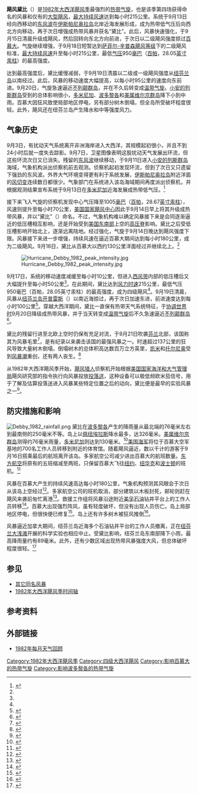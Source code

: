 {{noteTA
|G1=Weather
|G2=Typhoon
|G3=TyphoonOld
|G4=USState
|G5=地名
|G6=單位
}}
{{Infobox Hurricane
| Name=飓风黛比<br />{{lang|en|Hurricane Debby}}
| Type=飓风
| Year=1982
| Basin=Atl
| Image location=Debby sept 17 1982 1823Z.jpg
| Image name= 9月17日，即将达到最高强度的飓风黛比
| Formed=1982年9月13日
| Dissipated=1982年9月20日
| 1-min winds=115
| Pressure=950
| Damages=
| Fatalities=无报导
| Areas=[[波多黎各|波多黎各]]、[[伊斯帕尼奥拉岛|伊斯帕尼奥拉岛]]、[[特克斯和凯科斯群岛|特克斯和凯科斯群岛]]、[[百慕大|百慕大]]、[[美国东岸|美国东岸]]、[[加拿大大西洋省份|加拿大大西洋省份]]、[[欧洲|欧洲]]
| Hurricane season=[[1982年大西洋飓风季|1982年大西洋飓风季]]
}}

'''飓风黛比'''（{{lang-en|Hurricane Debby}}）是[[1982年大西洋飓风季|1982年大西洋飓风季]]最强烈的[[热带气旋|热带气旋]]，也是该季第四场获得命名的风暴和仅有的[[热带气旋等级|大型飓风]]，[[最大持续风速|最大持续风速]]达到每小时215公里。系统于9月13日经向西移动的[[东风波|东风波]]在[[伊斯帕尼奥拉岛|伊斯帕尼奥拉岛]]北岸近海发展形成，成为热带低气压后向西北方向移动，再于次日增强成热带风暴并获名“黛比”。此后，风暴快速强化，于9月15日清晨升级成飓风，然后回转向东北方向前进，于次日以二级飓风强度掠过[[百慕大|百慕大]]。气旋继续增强，于9月18日短暂达到[[萨菲尔-辛普森飓风等级|萨菲尔-辛普森飓风等级]]下的二级飓风标准，[[最大持续风速|最大持续风速]]升至每小时215公里，最低[[气压|气压]]950[[巴|毫巴]]（[[帕斯卡|百帕]]，28.05[[英寸汞柱|英寸汞柱]]）的最高强度。

达到最高强度后，黛比缓慢减弱，于9月19日清晨以二级或一级飓风强度从[[纽芬兰岛|纽芬兰岛]]以南经过。此后，风暴的移动速度大幅提高，以每小时95公里的速度向东前进。9月20日，气旋急速逼近[[不列颠群岛|不列颠群岛]]，并在不久后转变成[[温带气旋|温带气旋]]。[[小安的列斯群岛|小安的列斯群岛]]受到的总体影响很小，[[多米尼加|多米尼加]]、[[波多黎各|波多黎各]]和[[美属维尔京群岛|美属维尔京群岛]]降下小到中雨。百慕大因狂风致使局部地区停电，另有部分树木倒塌，但全岛所受破坏程度很轻。此外，飓风还在纽芬兰岛产生降水和中等强度风力。

== 气象历史 ==
{{storm path|Debby 1982 track.png}}
9月3日，有扰动天气系统离开非洲海岸进入大西洋，其规模起初很小，并且不到24小时后就一度失去踪影。9月7日，卫星图像表明这股扰动天气发展出环流，但这些环流次日又已消失。残留的[[东风波|东风波]]继续移动，于9月11日进入[[小安的列斯群岛|小安的列斯群岛]]海域，气象机构派出侦察机前去观测。侦察机起初发现环流，但到了次日又只遗留下强劲的东风波。外界大气环境变得更有利于系统发展，[[伊斯帕尼奥拉岛|伊斯帕尼奥拉岛]]附近洋面的[[风切变|风切变]]连续数日都很少。气象部门在系统进入该岛海域期间再度派出侦察机，并根据观测结果宣布系统于9月13日在[[多米尼加|多米尼加]]近海发展成热带低气压。<ref name="TCRPage1">{{cite report | year = 1982 | title = Hurricane Debby Preliminary Report (Page 1) | publisher = [[美国国家海洋和大气管理局|National Oceanic and Atmospheric Administration]] | work = [[国家飓风中心|National Hurricane Center]] | location = Miami, FL | accessdate = 2016-05-13 | archivedate = 2016-03-03 | format = [[GIF|GIF]] | archiveurl = https://web.archive.org/web/20160303221809/http://www.nhc.noaa.gov/archive/storm_wallets/atlantic/atl1982-prelim/debby/prelim01.gif | url = http://www.nhc.noaa.gov/archive/storm_wallets/atlantic/atl1982-prelim/debby/prelim01.gif | deadurl = no | date =  }}</ref>

接下来飞入气旋的侦察机发现中心气压降至1005[[巴|毫巴]]（[[帕斯卡|百帕]]，28.67[[英寸汞柱|英寸汞柱]]），风速则提升至每小时70公里，[[国家飓风中心|美国国家飓风中心]]因此于9月14日早上将其升级成热带风暴，并以“黛比”（{{lang|en|Debby}}）命名。不过，气象机构难以确定风暴接下来是会同逐渐逼近的低压槽相互影响，还是开始受到[[美国东南部|美国东南部]]上空的[[高压脊|高压脊]]影响。黛比之后受低压槽影响开始北上，逐渐远离陆地。经过强化，气旋于9月14日晚达到飓风强度下限。风暴接下来进一步增强，持续风速在逼近百慕大期间达到每小时180公里，成为二级飓风。9月16日，黛比从百慕大以西约130公里洋面经过并继续北上。<ref name="TCRPage1" />

[[File:Hurricane_Debby_1982_peak_intensity.jpg|thumb]]

9月17日，系统的移动速度减缓至每小时10公里，但进入[[西风带|西风带]]内部的低压槽后又大幅提升至每小时50公里<ref name="TCRPage1" />。在此期间，黛比达到[[最大持续风速|风力时速]]215公里，最低气压950毫巴（百帕，28.05英寸汞柱）的最高强度，成为四级飓风<ref name="TCRPage1" />。9月19日清晨，风暴从[[纽芬兰岛|纽芬兰岛]][[开普雷斯|开普雷斯]]（{{lang|en|Cape Race}}）以南近海掠过，再于次日加速东进，前进速度达到每小时100公里<ref name="TCRPage2">{{cite report | year = 1982 | title = Hurricane Debby Preliminary Report (Page 2) | publisher = National Oceanic and Atmospheric Administration | location = Miami, FL | work = National Hurricane Center | accessdate = 2016-05-13 | archiveurl = https://web.archive.org/web/20160303180913/http://www.nhc.noaa.gov/archive/storm_wallets/atlantic/atl1982-prelim/debby/prelim02.gif | url = http://www.nhc.noaa.gov/archive/storm_wallets/atlantic/atl1982-prelim/debby/prelim02.gif | deadurl = no | archivedate = 2016-03-03 | format = GIF | date =  }}</ref>。穿越大西洋期间，黛比一直保有热带天气系统特征，于[[协调世界时|协调世界时]]9月20日降级成热带风暴，并于当天转变成[[温带气旋|温带气旋]]后不久急速逼近[[不列颠群岛|不列颠群岛]]<ref name="TCRPage5">{{cite report | year = 1982 | title = Hurricane Debby Preliminary Report (Page 5) | publisher = National Oceanic and Atmospheric Administration | location = Miami, FL | work = National Hurricane Center | accessdate = 2016-05-13 | url = http://www.nhc.noaa.gov/archive/storm_wallets/atlantic/atl1982-prelim/debby/prelim05.gif | archiveurl = https://web.archive.org/web/20160303173855/http://www.nhc.noaa.gov/archive/storm_wallets/atlantic/atl1982-prelim/debby/prelim05.gif | archivedate = 2016-03-03 | deadurl = no | format = GIF | date =  }}</ref>。

黛比的残留行进至北欧上空时仍保有充足对流，于9月21日吹袭[[芬兰|芬兰]]北部，该国称其为风暴毛里<ref>{{cite news | title = Mauri-hirmumyrsky riehui Lapissa 1982 | archivedate = 2016-02-15 | deadurl = no | publisher = Yle | archiveurl = https://web.archive.org/web/20160215230902/http://yle.fi/aihe/artikkeli/2009/09/22/mauri-hirmumyrsky-riehui-lapissa-1982 | url = http://yle.fi/aihe/artikkeli/2009/09/22/mauri-hirmumyrsky-riehui-lapissa-1982 | accessdate = 2016-05-13 | date = 2009-09-22 }}</ref>，是有纪录以来袭击该国的最强风暴之一。时速超过137公里的狂风导致大量树木倒塌，倒塌树木的总体积高达数百万立方英里，[[凯米|凯米]]和[[托尔尼奥|托尔尼奥]]受到[[风暴潮|风暴潮]]重创，还有两人丧生。<ref name="Yle">{{cite web | year = 2012 | title = Is Finland hurricane-proof? | publisher = Yleisradio | accessdate = 2016-05-13 | archiveurl = https://web.archive.org/web/20160304212820/http://yle.fi/uutiset/is_finland_hurricane-proof/6356639 | deadurl = no | url = http://yle.fi/uutiset/is_finland_hurricane-proof/6356639 | archivedate = 2016-03-04 }}</ref>

从1982年大西洋飓风季开始，[[飓风猎人|飓风猎人]]侦察机开始根据[[美国国家海洋和大气管理局|美国国家海洋和大气管理局]]飓风研究部的指令执行向风暴投放[[投落送|投落送]]，这种设备可以极低频欧米茄信号，用于了解及估算投落送进入风暴某些特定位置之后的动向，黛比便是最早的实验风暴之一<ref name="P-3">{{cite web | author = National Oceanic and Atmospheric Administration | year = 2007 | title = NOAA's Gulfstream-IV Jet Takes Hurricane Track Predictions to New Heights | publisher = National Oceanic and Atmospheric Administration | accessdate = 2016-05-13 | archivedate = 2016-03-04 | deadurl = no | archiveurl = https://web.archive.org/web/20160304002326/http://celebrating200years.noaa.gov/transformations/aircraft/welcome.html#path | url = http://celebrating200years.noaa.gov/transformations/aircraft/welcome.html#path }}</ref>。

== 防灾措施和影响 ==
[[File:Debby_1982_rainfall.png|thumb]]
黛比在[[波多黎各|波多黎各]]产生的降雨量从最北端的76毫米左右到最南侧的250毫米不等。岛上以[[佩纽埃拉斯|佩纽埃拉斯]]降水最多，达326毫米。[[美属维尔京群岛|美属维尔京群岛]]测得约76毫米雨量，[[多米尼加|多米尼加]]则达到130毫米。<ref name="HPC">{{cite web | author = David M. Roth | date = 2007-06-20 | title = Incipient Stage of Debby - September 12–14, 1982 | deadurl = no | archiveurl = https://web.archive.org/web/20160304091357/http://www.wpc.ncep.noaa.gov/tropical/rain/debby1982.html | publisher = Hydrometeorological Prediction Center | url = http://www.wpc.ncep.noaa.gov/tropical/rain/debby1982.html | accessdate = 2016-05-13 | archivedate = 2016-03-04 }}</ref>[[美国海军|美国海军]]将位于百慕大空军基地的700名工作人员转移到附近的体育馆。随着飓风逼近，数以千计的游客于9月16日搭乘最后的航班离开该岛。多家航空公司减少进出百慕大的航班数量。[[东方航空_(美国)|东方航空]]将原有的五班缩减至两班，只保留百慕大飞往[[纽约|纽约]]、[[纽华克_(新泽西州)|纽华克]]和[[波士顿|波士顿]]的班机。<ref name="Bermudaevac4">{{cite news | agency = [[美联社|Associated Press]] | date = 1982-09-16 | title = Debby passes Bermuda isles | publisher = The Courier | accessdate = 2016-05-13 | url = https://news.google.com/newspapers?id=xKIKAAAAIBAJ&sjid=qkwDAAAAIBAJ&pg=6858,47468&dq=hurricane+debby+bermuda&hl=zh-CN | archive-date = 2022-03-23 | archive-url = https://web.archive.org/web/20220323193116/https://news.google.com/newspapers?id=xKIKAAAAIBAJ&sjid=qkwDAAAAIBAJ&pg=6858%2C47468&dq=hurricane+debby+bermuda&hl=zh-CN }}</ref>

风暴在百慕大产生的持续风速高达每小时180公里，气象机构预测其风眼会于次日从该岛上空经过<ref>{{cite news | agency = [[合众国际社|United Press International]] | date = 1982-09-16 | title = Crowds Flee Bermuda With Hurricane Near | newspaper = [[纽约时报|The New York Times]] | accessdate = 2016-05-13 | publisher = The New York Times Company | url = http://www.nytimes.com/1982/09/16/world/crowds-flee-bermuda-with-hurricane-near.html | deadurl = no | archiveurl = https://web.archive.org/web/20160512215918/http://www.nytimes.com/1982/09/16/world/crowds-flee-bermuda-with-hurricane-near.html | archivedate = 2016-05-12 }}</ref>。多家航空公司的班机取消，部分建筑以木板封死，邮轮则赶在飓风来袭前匆忙离港<ref>{{cite web | author = The Daily Intelligencer | date = 1982-09-16 | title = Hurricane Debby Gains Strength | publisher = The Daily Intelligencer}}</ref>。救援工作组将风暴沿途附近[[美孚石油|美孚石油]]钻井平台上的工作人员转移<ref>{{cite news | author = Syracuse Herald-Journal | date = 1982-09-19 | title = Newfoundland battered | publisher = Syracuse Herald-Journal}}</ref>。百慕大出现强烈阵风，虽有轻度破坏，但没有出现人员伤亡。岛上局部地区停电，但很快便已修复<ref>{{cite news | agency = Associated Press | archiveurl = https://web.archive.org/web/20160317035631/http://www.nytimes.com/1982/09/17/world/around-the-world-a-wandering-hurricane-brushes-past-bermuda.html | date = 1982-09-17 | title = A Wandering Hurricane Brushes Past Bermuda | newspaper = The New York Times | accessdate = 2016-05-13 | publisher = The New York Times Company | deadurl = no | archivedate = 2016-03-17 | url = http://www.nytimes.com/1982/09/17/world/around-the-world-a-wandering-hurricane-brushes-past-bermuda.html }}</ref>。岛上还有许多树木被狂风推倒<ref>{{cite web | agency = Associated Press | publisher = The New York Times Company | date = 1982-09-18 | accessdate = 2012-01-01 | title = Hurricane Debby Heads North After Brushing by Bermuda | archiveurl = https://web.archive.org/web/20160304234218/http://www.nytimes.com/1982/09/18/world/hurricane-debby-heads-north-after-brushing-by-bermuda.html | archivedate = 2016-03-04 | deadurl = no | newspaper = The New York Times | url = http://www.nytimes.com/1982/09/18/world/hurricane-debby-heads-north-after-brushing-by-bermuda.html }}</ref>。

风暴逼近加拿大期间，纽芬兰岛近海多个石油钻井平台的工作人员撤离，正在[[纽芬兰大浅滩|纽芬兰大浅滩]]开展的科学实验也相应中止。受黛比影响，纽芬兰岛东南部降下小雨，最高降雨量约有89毫米。此外，还有少数区域出现热带风暴强度大风，但总体破坏程度很轻。<ref>{{cite web | url = http://www.ec.gc.ca/Hurricane/default.asp?lang=En&n=2AFDDF8B-1 | title = 1982-Debby | date = 2010-09-14 | publisher = Environment Canada | accessdate = 2016-05-13 | deadurl = no | archiveurl = https://web.archive.org/web/20160303212938/http://www.ec.gc.ca/Hurricane/default.asp?lang=En&n=2AFDDF8B-1 | archivedate = 2016-03-03 }}</ref>

== 参见 ==
{{Portal|热带气旋}}
* [[热带风暴黛比|其它同名风暴]]
* [[1982年大西洋飓风季时间轴|1982年大西洋飓风季时间轴]]

== 参考资料 ==
{{Reflist|colwidth=30em}}

== 外部链接 ==
* [http://www.aoml.noaa.gov/general/lib/lib1/nhclib/mwreviews/1982.pdf 1982年每月天气回顾]{{Wayback|url=http://www.aoml.noaa.gov/general/lib/lib1/nhclib/mwreviews/1982.pdf |date=20151105170005 }}

{{1982年大西洋飓风季}}

[[Category:1982年大西洋飓风季|Category:1982年大西洋飓风季]]
[[Category:四级大西洋飓风|Category:四级大西洋飓风]]
[[Category:影响百慕大的热带气旋|Category:影响百慕大的热带气旋]]
[[Category:影响波多黎各的热带气旋|Category:影响波多黎各的热带气旋]]
{{Good article}}